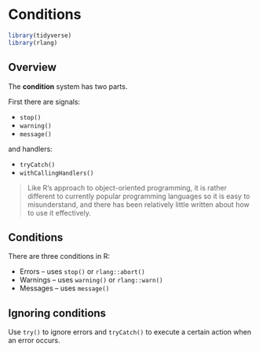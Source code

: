 # Conditions

```r
library(tidyverse)
library(rlang)
```

## Overview

The **condition** system has two parts.

First there are signals:

- `stop()`
- `warning()`
- `message()`

and handlers:

- `tryCatch()`
- `withCallingHandlers()`

> Like R’s approach to object-oriented programming, it is rather different to currently popular programming languages so it is easy to misunderstand, and there has been relatively little written about how to use it effectively.

## Conditions

There are three conditions in R:

- Errors -- uses `stop()` or `rlang::abort()`
- Warnings -- uses `warning()` or `rlang::warn()`
- Messages -- uses `message()`

## Ignoring conditions

Use `try()` to ignore errors and `tryCatch()` to execute a certain action when an error occurs.


